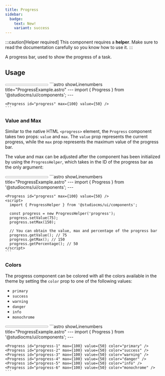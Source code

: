 ```yaml
---
title: Progress
sidebar:
  badge:
    text: New!
    variant: success
---
```



:::caution[Helper required]
This component requires a **helper**. Make sure to read the documentation carefully so you know how to use it.
:::

A progress bar, used to show the progress of a task.

## Usage

<Tabs>
  <TabItem label="Preview">
    <PreviewCard>
      <Progress id="prog-1" max={100} value={50} />
    </PreviewCard>
  </TabItem>
  <TabItem label="Code">
    ```astro showLinenumbers title="ProgressExample.astro"
    ---
    import { Progress } from '@studiocms/ui/components';
    ---

    <Progress id="progress" max={100} value={50} />
    ```
  </TabItem>
</Tabs>

### Value and Max

Similar to the native HTML `<progress>` element, the `Progress` component takes two props: `value` and `max`. The `value` prop represents the current progress, while the `max` prop represents the maximum value of the progress bar.

The value and max can be adjusted after the component has been initialized by using the `ProgressHelper`, which takes in the ID of the progress bar as the only argument:

<Tabs>
  <TabItem label="Preview">
    <PreviewCard>
      <Progress id="prog-2" max={100} value={50} />
    </PreviewCard>
  </TabItem>
  <TabItem label="Code">
    ```astro showLinenumbers title="ProgressExample.astro"
    ---
    import { Progress } from '@studiocms/ui/components';
    ---

    <Progress id="progress" max={100} value={50} />
    <script>
      import { ProgressHelper } from '@studiocms/ui/components';

      const progress = new ProgressHelper('progress');
      progress.setValue(75);
      progress.setMax(150);
      
      // You can obtain the value, max and percentage of the progress bar
      progress.getValue(); // 75
      progress.getMax(); // 150
      progress.getPercentage(); // 50
    </script>
    ```
  </TabItem>
</Tabs>

### Colors

The progress component can be colored with all the colors available in the theme by setting the `color` prop to one of the following values:

- `primary`
- `success`
- `warning`
- `danger`
- `info`
- `monochrome`

<Tabs>
  <TabItem label="Preview">
    <PreviewCard>
      <Progress id="prog-3" max={100} value={50} color="primary" />
      <Progress id="prog-3" max={100} value={50} color="success" />
      <Progress id="prog-4" max={100} value={50} color="warning" />
      <Progress id="prog-3" max={100} value={50} color="danger" />
      <Progress id="prog-4" max={100} value={50} color="info" />
      <Progress id="prog-3" max={100} value={50} color="monochrome" />
    </PreviewCard>
  </TabItem>
  <TabItem label="Code">
    ```astro showLinenumbers title="ProgressExample.astro"
    ---
    import { Progress } from '@studiocms/ui/components';
    ---

    <Progress id="progress-1" max={100} value={50} color="primary" />
    <Progress id="progress-2" max={100} value={50} color="success" />
    <Progress id="progress-3" max={100} value={50} color="warning" />
    <Progress id="progress-4" max={100} value={50} color="danger" />
    <Progress id="progress-5" max={100} value={50} color="info" />
    <Progress id="progress-6" max={100} value={50} color="monochrome" />
    ```
  </TabItem>
</Tabs>

<ProgressScript />

